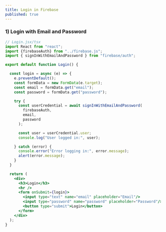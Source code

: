 ```yaml
---
title: Login in Firebase
published: true
---
```


### 1) Login with Email and Password

```jsx
// Login.jsx/tsx
import React from "react";
import {firebaseAuth} from "../firebase.js";
import { signInWithEmailAndPassword } from "firebase/auth";

export default function Login() {

  const login = async (e) => {
    e.preventDefault();
    const formData = new FormData(e.target);
    const email = formData.get("email");
    const password = formData.get("password");

    try {
      const userCredential = await signInWithEmailAndPassword(
        firebaseAuth,
        email,
        password
      );

      const user = userCredential.user;
      console.log("User logged in:", user);

    } catch (error) {
      console.error("Error logging in:", error.message);
      alert(error.message);
    }
  }

  return (
    <div>
      <h3>Login</h3>
      <hr />
      <form onSubmit={login}>
        <input type="text" name="email" placeholder="Email"/>
        <input type="password" name="password" placeholder="Password"/>
        <button type="submit">Login</button>
      </form>
    </div>
  );
}
```